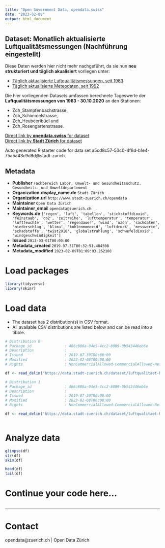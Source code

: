 ```yaml
---
title: "Open Government Data, opendata.swiss"
date: "2023-02-09"
output: html_document
---
```


## Dataset: Monatlich aktualisierte Luftqualitätsmessungen (Nachführung eingestellt)

Diese Daten werden hier nicht mehr nachgeführt, da sie nun **neu strukturiert und täglich akualisiert** vorliegen unter:

- [Täglich aktualisierte Luftqualitätsmessungen, seit 1983](https://data.stadt-zuerich.ch/dataset/ugz_luftschadstoffmessung_tageswerte)
- [Täglich aktualisierte Meteodaten, seit 1992](https://data.stadt-zuerich.ch/dataset/ugz_meteodaten_tagesmittelwerte)

Die hier vorliegenden Datasets umfassen berechnete Tageswerte der **Luftqualitätsmessungen von 1983 - 30.10.2020** an den Stationen: 

- Zch_Stampfenbachstrasse, 
- Zch_Schimmelstrasse, 
- Zch_Heubeeribüel und 
- Zch_Rosengartenstrasse.

[Direct link by **opendata.swiss** for dataset](https://opendata.swiss/de/dataset/monatlich-aktualisierte-luftqualitatsmessungen1)<br>
[Direct link by **Stadt Zürich** for dataset](https://data.stadt-zuerich.ch/dataset/luftqualitaet-historisierte-messungen)

Auto generated R starter code for data set a5cd8c57-50c0-4f8d-b1e4-75a5a43c9d8d@stadt-zurich.

## Metadata

- **Publisher** `Fachbereich Labor, Umwelt- und Gesundheitsschutz, Gesundheits- und Umweltdepartement`
- **Organization.display_name.de** `Stadt Zürich`
- **Organization.url** `http://www.stadt-zuerich.ch/opendata`
- **Maintainer** `Open Data Zürich`
- **Maintainer_email** `opendata@zuerich.ch`
- **Keywords.de** `['regen', 'luft', 'tabellen', 'stickstoffdioxid', 'feinstaub', 'co2', 'zeitreihe', 'lufttemperatur', 'temperatur', 'luftfeuchte', 'wetter', 'regendauer', 'wind', 'ozon', 'sachdaten', 'niederschlag', 'klima', 'kohlenmonoxid', 'luftdruck', 'messwerte', 'schadstoffe', 'twist2018', 'globalstrahlung', 'schwefeldioxid', 'windgeschwindigkeit']`
- **Issued** `2013-03-01T00:00:00`
- **Metadata_created** `2019-07-31T00:32:51.404508`
- **Metadata_modified** `2023-02-09T01:09:03.262108`


# Load packages

```r

library(tidyverse)
library(skimr)

```

# Load data

-   The dataset has 2 distribution(s) in CSV format.
-   All available CSV distributions are listed below and can be read into a tibble.

```r

# Distribution 0
# Package_id               : 486c986a-04e5-4cc2-8089-0b543446eb6e
# Description              : 
# Issued                   : 2019-07-30T00:00:00
# Modified                 : 2023-02-08T00:00:00
# Rights                   : NonCommercialAllowed-CommercialAllowed-ReferenceNotRequired

df <- read_delim('https://data.stadt-zuerich.ch/dataset/luftqualitaet-historisierte-messungen/download/ugz_luftqualitaetsmessung_seit-2012.csv')

# Distribution 1
# Package_id               : 486c986a-04e5-4cc2-8089-0b543446eb6e
# Description              : 
# Issued                   : 2019-07-30T00:00:00
# Modified                 : 2023-02-08T00:00:00
# Rights                   : NonCommercialAllowed-CommercialAllowed-ReferenceNotRequired

df <- read_delim('https://data.stadt-zuerich.ch/dataset/luftqualitaet-historisierte-messungen/download/ugz_luftqualitaetsmessungen_1983-2011.csv')



```

# Analyze data

```r

glimpse(df)
str(df)
skim(df)

head(df)
tail(df)

```

# Continue your code here...

```r

```

------------------------------------------------------------------------

# Contact

opendata@zuerich.ch | Open Data Zürich
